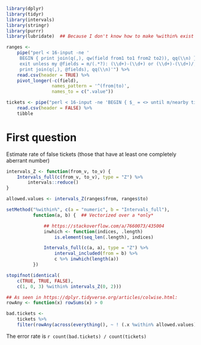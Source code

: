 ```r
library(dplyr)
library(tidyr)
library(intervals)
library(stringr)
library(purrr)
library(lubridate)  ## Because I don't know how to make %within% exist otherwise
```

```r
ranges <-
    pipe("perl < 16-input -ne '
     BEGIN { print join(q(,), qw(field from1 to1 from2 to2)), qq(\\n) };
     exit unless my @fields = m/(.*?): (\\d+)-(\\d+) or (\\d+)-(\\d+)/;
     print join(q(,), @fields), qq(\\n)'") %>%
    read.csv(header = TRUE) %>%
    pivot_longer(-c(field),
                 names_pattern = '^(from|to)',
                 names_to = c(".value"))

tickets <- pipe("perl < 16-input -ne 'BEGIN { $_ = <> until m/nearby tickets/; } print'") %>%
    read.csv(header = FALSE) %>%
    tibble
```

# First question

Estimate rate of false tickets (those that have at
least one completely aberrant number)

```r
intervals_Z <- function(from_v, to_v) {
    Intervals_full(c(from_v, to_v), type = "Z") %>%
        intervals::reduce()
}

allowed.values <- intervals_Z(ranges$from, ranges$to)

setMethod("%within%", c(a = "numeric", b = "Intervals_full"),
          function(a, b) {  ## Vectorized over a *only*

              ## https://stackoverflow.com/a/7660073/435004
              inwhich <- function(indices, .length)
                  is.element(seq_len(.length), indices)

              Intervals_full(c(a, a), type = "Z") %>%
                  interval_included(from = b) %>%
                  c %>% inwhich(length(a))
          })

stopifnot(identical(
    c(TRUE, TRUE, FALSE),
    c(1, 0, 3) %within% intervals_Z(0, 2)))

## As seen in https://dplyr.tidyverse.org/articles/colwise.html:
rowAny <- function(x) rowSums(x) > 0

bad.tickets <-
    tickets %>%
    filter(rowAny(across(everything(), ~ ! (.x %within% allowed.values))))
```

The error rate is `r count(bad.tickets) / count(tickets)`
